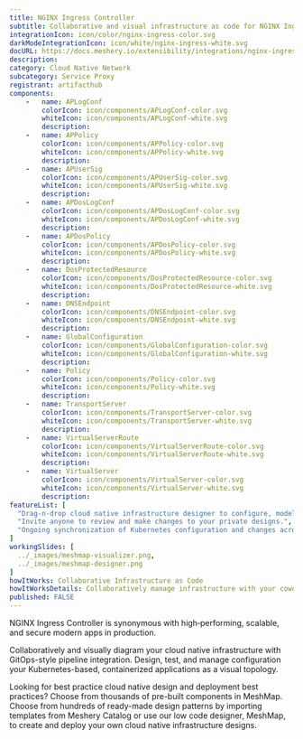 ```yaml
---
title: NGINX Ingress Controller
subtitle: Collaborative and visual infrastructure as code for NGINX Ingress Controller
integrationIcon: icon/color/nginx-ingress-color.svg
darkModeIntegrationIcon: icon/white/nginx-ingress-white.svg
docURL: https://docs.meshery.io/extensibility/integrations/nginx-ingress
description: 
category: Cloud Native Network
subcategory: Service Proxy
registrant: artifacthub
components: 
	-	name: APLogConf
		colorIcon: icon/components/APLogConf-color.svg
		whiteIcon: icon/components/APLogConf-white.svg
		description: 
	-	name: APPolicy
		colorIcon: icon/components/APPolicy-color.svg
		whiteIcon: icon/components/APPolicy-white.svg
		description: 
	-	name: APUserSig
		colorIcon: icon/components/APUserSig-color.svg
		whiteIcon: icon/components/APUserSig-white.svg
		description: 
	-	name: APDosLogConf
		colorIcon: icon/components/APDosLogConf-color.svg
		whiteIcon: icon/components/APDosLogConf-white.svg
		description: 
	-	name: APDosPolicy
		colorIcon: icon/components/APDosPolicy-color.svg
		whiteIcon: icon/components/APDosPolicy-white.svg
		description: 
	-	name: DosProtectedResource
		colorIcon: icon/components/DosProtectedResource-color.svg
		whiteIcon: icon/components/DosProtectedResource-white.svg
		description: 
	-	name: DNSEndpoint
		colorIcon: icon/components/DNSEndpoint-color.svg
		whiteIcon: icon/components/DNSEndpoint-white.svg
		description: 
	-	name: GlobalConfiguration
		colorIcon: icon/components/GlobalConfiguration-color.svg
		whiteIcon: icon/components/GlobalConfiguration-white.svg
		description: 
	-	name: Policy
		colorIcon: icon/components/Policy-color.svg
		whiteIcon: icon/components/Policy-white.svg
		description: 
	-	name: TransportServer
		colorIcon: icon/components/TransportServer-color.svg
		whiteIcon: icon/components/TransportServer-white.svg
		description: 
	-	name: VirtualServerRoute
		colorIcon: icon/components/VirtualServerRoute-color.svg
		whiteIcon: icon/components/VirtualServerRoute-white.svg
		description: 
	-	name: VirtualServer
		colorIcon: icon/components/VirtualServer-color.svg
		whiteIcon: icon/components/VirtualServer-white.svg
		description: 
featureList: [
  "Drag-n-drop cloud native infrastructure designer to configure, model, and deploy your workloads.",
  "Invite anyone to review and make changes to your private designs.",
  "Ongoing synchronization of Kubernetes configuration and changes across any number of clusters."
]
workingSlides: [
  ../_images/meshmap-visualizer.png,
  ../_images/meshmap-designer.png
]
howItWorks: Collaborative Infrastructure as Code
howItWorksDetails: Collaboratively manage infrastructure with your coworkers synchronously sharing the same designs.
published: FALSE
---
```

<p>
NGINX Ingress Controller is synonymous with high‑performing, scalable, and secure modern apps in production.
</p>
<p>
    Collaboratively and visually diagram your cloud native infrastructure with GitOps-style pipeline integration. Design, test, and manage configuration your Kubernetes-based, containerized applications as a visual topology.
</p>
<p>
    Looking for best practice cloud native design and deployment best practices? Choose from thousands of pre-built components in MeshMap. Choose from hundreds of ready-made design patterns by importing templates from Meshery Catalog or use our low code designer, MeshMap, to create and deploy your own cloud native infrastructure designs.
</p>
